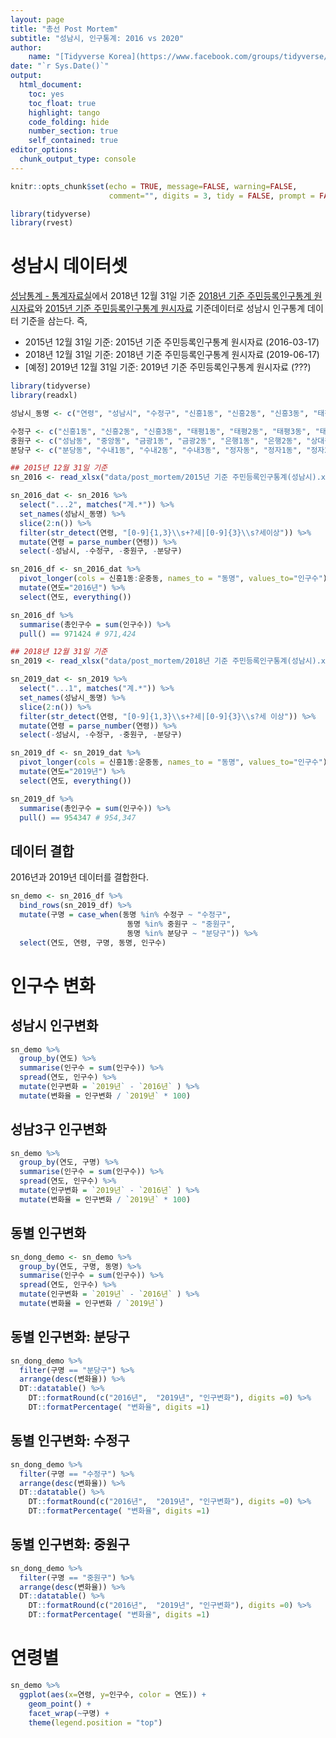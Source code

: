 ```yaml
---
layout: page
title: "총선 Post Mortem"
subtitle: "성남시, 인구통계: 2016 vs 2020"
author:
    name: "[Tidyverse Korea](https://www.facebook.com/groups/tidyverse/)"
date: "`r Sys.Date()`"
output:
  html_document: 
    toc: yes
    toc_float: true
    highlight: tango
    code_folding: hide
    number_section: true
    self_contained: true
editor_options: 
  chunk_output_type: console
---
```


```r
knitr::opts_chunk$set(echo = TRUE, message=FALSE, warning=FALSE,
                      comment="", digits = 3, tidy = FALSE, prompt = FALSE, fig.align = 'center')

library(tidyverse)
library(rvest)
```

# 성남시 데이터셋 {#sungnam-dataset}

[성남통계 - 통계자료실](https://www.seongnam.go.kr/stat/1001728/30389/bbsList.do)에서 2018년 12월 31일 기준 [2018년 기준 주민등록인구통계 원시자료](https://www.seongnam.go.kr/stat/1001728/30389/bbsView.do?currentPage=1&searchSelect=&searchWord=&searchOrganDeptCd=&searchCategory=&idx=190983)와 [2015년 기준 주민등록인구통계 원시자료](https://www.seongnam.go.kr/stat/1001728/30389/bbsView.do?currentPage=3&searchSelect=title&searchWord=&searchOrganDeptCd=&searchCategory=&idx=190962) 기준데이터로 성남시 인구통계 데이터 기준을 삼는다. 즉,

- 2015년 12월 31일 기준: 2015년 기준 주민등록인구통계 원시자료 (2016-03-17)
- 2018년 12월 31일 기준: 2018년 기준 주민등록인구통계 원시자료 (2019-06-17)
- [예정] 2019년 12월 31일 기준: 2019년 기준 주민등록인구통계 원시자료 (???)

```r
library(tidyverse)
library(readxl)

성남시_동명 <- c("연령", "성남시", "수정구", "신흥1동", "신흥2동", "신흥3동", "태평1동", "태평2동", "태평3동", "태평4동", "수진1동", "수진2동", "단대동", "산성동", "양지동", "복정동", "위례동", "신촌동", "고등동", "시흥동", "중원구", "성남동", "중앙동", "금광1동", "금광2동", "은행1동", "은행2동", "상대원1동", "상대원2동", "상대원3동", "하대원동", "도촌동", "분당구", "분당동", "수내1동", "수내2동", "수내3동", "정자동", "정자1동", "정자2동", "정자3동", "서현1동", "서현2동", "이매1동", "이매2동", "야탑1동", "야탑2동", "야탑3동", "판교동", "삼평동", "백현동", "금곡동", "구미1동", "구미동", "운중동")

수정구 <- c("신흥1동", "신흥2동", "신흥3동", "태평1동", "태평2동", "태평3동", "태평4동", "수진1동", "수진2동", "단대동", "산성동", "양지동", "복정동", "위례동", "신촌동", "고등동", "시흥동")
중원구 <- c("성남동", "중앙동", "금광1동", "금광2동", "은행1동", "은행2동", "상대원1동", "상대원2동", "상대원3동", "하대원동", "도촌동")
분당구 <- c("분당동", "수내1동", "수내2동", "수내3동", "정자동", "정자1동", "정자2동", "정자3동", "서현1동", "서현2동", "이매1동", "이매2동", "야탑1동", "야탑2동", "야탑3동", "판교동", "삼평동", "백현동", "금곡동", "구미1동", "구미동", "운중동")

## 2015년 12월 31일 기준
sn_2016 <- read_xlsx("data/post_mortem/2015년 기준 주민등록인구통계(성남시).xlsx", sheet="표4", skip=3)

sn_2016_dat <- sn_2016 %>% 
  select("...2", matches("계.*")) %>% 
  set_names(성남시_동명) %>% 
  slice(2:n()) %>% 
  filter(str_detect(연령, "[0-9]{1,3}\\s+?세|[0-9]{3}\\s?세이상")) %>% 
  mutate(연령 = parse_number(연령)) %>% 
  select(-성남시, -수정구, -중원구, -분당구)

sn_2016_df <- sn_2016_dat %>% 
  pivot_longer(cols = 신흥1동:운중동, names_to = "동명", values_to="인구수") %>% 
  mutate(연도="2016년") %>% 
  select(연도, everything())

sn_2016_df %>% 
  summarise(총인구수 = sum(인구수)) %>% 
  pull() == 971424 # 971,424 

## 2018년 12월 31일 기준
sn_2019 <- read_xlsx("data/post_mortem/2018년 기준 주민등록인구통계(성남시).xlsx", sheet="표4. 읍면동 연령별", skip=3)

sn_2019_dat <- sn_2019 %>% 
  select("...1", matches("계.*")) %>% 
  set_names(성남시_동명) %>% 
  slice(2:n()) %>% 
  filter(str_detect(연령, "[0-9]{1,3}\\s+?세|[0-9]{3}\\s?세 이상")) %>% 
  mutate(연령 = parse_number(연령)) %>% 
  select(-성남시, -수정구, -중원구, -분당구)

sn_2019_df <- sn_2019_dat %>% 
  pivot_longer(cols = 신흥1동:운중동, names_to = "동명", values_to="인구수") %>% 
  mutate(연도="2019년") %>% 
  select(연도, everything())

sn_2019_df %>% 
  summarise(총인구수 = sum(인구수)) %>% 
  pull() == 954347 # 954,347
```

## 데이터 결합 {#sungnam-dataset-merge}

2016년과 2019년 데이터를 결합한다.

```r
sn_demo <- sn_2016_df %>% 
  bind_rows(sn_2019_df) %>% 
  mutate(구명 = case_when(동명 %in% 수정구 ~ "수정구",
                          동명 %in% 중원구 ~ "중원구",
                          동명 %in% 분당구 ~ "분당구")) %>% 
  select(연도, 연령, 구명, 동명, 인구수)
```

# 인구수 변화 {#sungnam-demogrpahics}

## 성남시 인구변화 {#sungnam-demogrpahics-sn}

```r
sn_demo %>% 
  group_by(연도) %>% 
  summarise(인구수 = sum(인구수)) %>% 
  spread(연도, 인구수) %>% 
  mutate(인구변화 = `2019년` - `2016년` ) %>% 
  mutate(변화율 = 인구변화 / `2019년` * 100)
```

## 성남3구 인구변화 {#sungnam-demogrpahics-gu}

```r
sn_demo %>% 
  group_by(연도, 구명) %>% 
  summarise(인구수 = sum(인구수)) %>% 
  spread(연도, 인구수) %>% 
  mutate(인구변화 = `2019년` - `2016년` ) %>% 
  mutate(변화율 = 인구변화 / `2019년` * 100)
```

## 동별 인구변화 {#sungnam-demogrpahics-gu-dong}

```r
sn_dong_demo <- sn_demo %>% 
  group_by(연도, 구명, 동명) %>% 
  summarise(인구수 = sum(인구수)) %>% 
  spread(연도, 인구수) %>% 
  mutate(인구변화 = `2019년` - `2016년` ) %>% 
  mutate(변화율 = 인구변화 / `2019년`)
```

## 동별 인구변화: 분당구 {#sungnam-demogrpahics-gu-dong-bundang}

```r
sn_dong_demo %>% 
  filter(구명 == "분당구") %>% 
  arrange(desc(변화율)) %>% 
  DT::datatable() %>% 
    DT::formatRound(c("2016년",  "2019년", "인구변화"), digits =0) %>% 
    DT::formatPercentage( "변화율", digits =1)
```

## 동별 인구변화: 수정구 {#sungnam-demogrpahics-gu-dong-sujung}

```r
sn_dong_demo %>% 
  filter(구명 == "수정구") %>% 
  arrange(desc(변화율)) %>% 
  DT::datatable() %>% 
    DT::formatRound(c("2016년",  "2019년", "인구변화"), digits =0) %>% 
    DT::formatPercentage( "변화율", digits =1)
```

## 동별 인구변화: 중원구 {#sungnam-demogrpahics-gu-dong-jungwon}

```r
sn_dong_demo %>% 
  filter(구명 == "중원구") %>% 
  arrange(desc(변화율)) %>% 
  DT::datatable() %>% 
    DT::formatRound(c("2016년",  "2019년", "인구변화"), digits =0) %>% 
    DT::formatPercentage( "변화율", digits =1)
```

# 연령별 {#sungnam-demogrpahics-age}


```r
sn_demo %>% 
  ggplot(aes(x=연령, y=인구수, color = 연도)) +
    geom_point() +
    facet_wrap(~구명) +
    theme(legend.position = "top")
```

